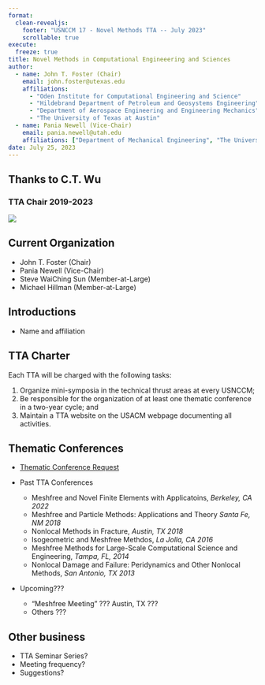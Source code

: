 ```yaml
---
format: 
  clean-revealjs:
    footer: "USNCCM 17 - Novel Methods TTA -- July 2023"
    scrollable: true
execute:
  freeze: true
title: Novel Methods in Computational Engineeering and Sciences
author: 
  - name: John T. Foster (Chair)
    email: john.foster@utexas.edu
    affiliations: 
      - "Oden Institute for Computational Engineering and Science"
      - "Hildebrand Department of Petroleum and Geosystems Engineering"
      - "Department of Aerospace Engineering and Engineering Mechanics"
      - "The University of Texas at Austin"
  - name: Pania Newell (Vice-Chair)
    email: pania.newell@utah.edu
    affiliations: ["Department of Mechanical Engineering", "The University of Utah"]
date: July 25, 2023
---
```


## Thanks to C.T. Wu 
### TTA Chair 2019-2023

![](img_tta/ct.jpeg){fig-align="center"}

## Current Organization

* John T. Foster (Chair)
* Pania Newell (Vice-Chair) 
* Steve WaiChing Sun (Member-at-Large)
* Michael Hillman (Member-at-Large)

## Introductions

* Name and affiliation

## TTA Charter

Each TTA will be charged with the following tasks:

1. Organize mini-symposia in the technical thrust areas at every USNCCM;
1. Be responsible for the organization of at least one thematic conference in a two-year cycle; and
1. Maintain a TTA website on the USACM webpage documenting all activities.

## Thematic Conferences {.smaller}

* [Thematic Conference Request](https://unsacm.memberclicks.net/index.php?option=com_mcform&view=ngforms&id=39653#!/)

* Past TTA Conferences
  * Meshfree and Novel Finite Elements with Applicatoins, *Berkeley, CA 2022*
  * Meshfree and Particle Methods: Applications and Theory *Santa Fe, NM 2018*
  * Nonlocal Methods in Fracture, *Austin, TX 2018*
  * Isogeometric and Meshfree Methdos, *La Jolla, CA 2016*
  * Meshfree Methods for Large-Scale Computational Science and Engineering, *Tampa, FL, 2014*
  * Nonlocal Damage and Failure: Peridynamics and Other Nonlocal Methods, *San Antonio, TX 2013*

* Upcoming???
  * "Meshfree Meeting" ??? Austin, TX ???
  * Others ???

## Other business

* TTA Seminar Series?
* Meeting frequency?
* Suggestions?
